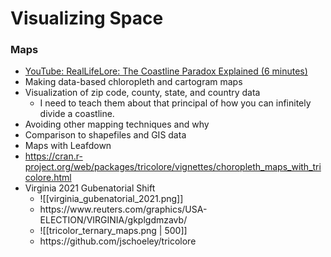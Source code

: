 # Visualizing Space

### Maps
- [YouTube: RealLifeLore: The Coastline Paradox Explained (6 minutes)](https://www.youtube.com/watch?v=kFjq8PX6F7I&t=8s)
- Making data-based chloropleth and cartogram maps
- Visualization of zip code, county, state, and country data
	- I need to teach them about that principal of how you can infinitely divide a coastline.
- Avoiding other mapping techniques and why
- Comparison to shapefiles and GIS data
- Maps with Leafdown
- [https://cran.r-project.org/web/packages/tricolore/vignettes/choropleth_maps_with_tricolore.html](https://cran.r-project.org/web/packages/tricolore/vignettes/choropleth_maps_with_tricolore.html)
- Virginia 2021 Gubenatorial Shift
	- ![[virginia_gubenatorial_2021.png]]
	- https://www.reuters.com/graphics/USA-ELECTION/VIRGINIA/gkplgdmzavb/
	- ![[tricolor_ternary_maps.png | 500]]
	- https://github.com/jschoeley/tricolore